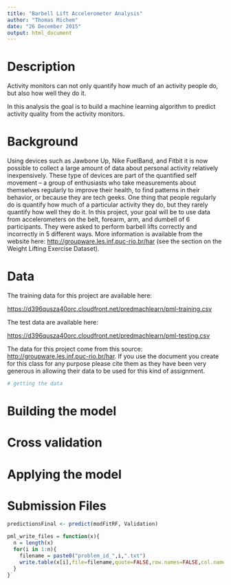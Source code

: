 ```yaml
---
title: "Barbell Lift Accelerometer Analysis"
author: "Thomas Michem"
date: "26 December 2015"
output: html_document
---
```


<!-- TODO Publish on github -->
<!-- TODO a gh-pages branch so the HTML page can be viewed online -->
<!-- TODO Check < 2000 words -->
<!-- TODO Check <5 figures -->

# Description

Activity monitors can not only quantify  how much of an activity people do, but also how well they do it.

In this analysis the goal is to build a machine learning algorithm to predict activity quality from the activity monitors.


# Background

Using devices such as Jawbone Up, Nike FuelBand, and Fitbit it is now possible to collect a large amount of data about personal activity relatively inexpensively. These type of devices are part of the quantified self movement – a group of enthusiasts who take measurements about themselves regularly to improve their health, to find patterns in their behavior, or because they are tech geeks. One thing that people regularly do is quantify how much of a particular activity they do, but they rarely quantify how well they do it. In this project, your goal will be to use data from accelerometers on the belt, forearm, arm, and dumbell of 6 participants. They were asked to perform barbell lifts correctly and incorrectly in 5 different ways. More information is available from the website here: <http://groupware.les.inf.puc-rio.br/har> (see the section on the Weight Lifting Exercise Dataset).

# Data

The training data for this project are available here:

<https://d396qusza40orc.cloudfront.net/predmachlearn/pml-training.csv>

The test data are available here:

<https://d396qusza40orc.cloudfront.net/predmachlearn/pml-testing.csv>

The data for this project come from this source: <http://groupware.les.inf.puc-rio.br/har>. If you use the document you create for this class for any purpose please cite them as they have been very generous in allowing their data to be used for this kind of assignment.


```r
# getting the data
```


# Building the model

<!-- based on the "classe" variable in the training set. You may use any of the other variables to predict with. -->


# Cross validation

<!-- expect the out of sample error to be and estimate the error appropriately with cross-validation? -->

# Applying the model
<!--  TODO apply your machine learning algorithm to the 20 test cases available in the test data -->

# Submission Files

```r
predictionsFinal <- predict(modFitRF, Validation)

pml_write_files = function(x){
  n = length(x)
  for(i in 1:n){
    filename = paste0("problem_id_",i,".txt")
    write.table(x[i],file=filename,quote=FALSE,row.names=FALSE,col.names=FALSE)
  }
}`
```
